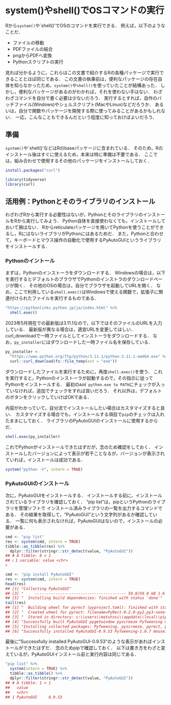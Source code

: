 # system()やshell()でOSコマンドの実行 {#shell}
<!--
-->

Rから`system()`や`shell()'でOSのコマンドを実行できる．
例えば，以下のようなことだ．

- ファイルの移動    
- PDFファイルの結合    
- pngからPDFへ変換   
- Pythonスクリプトの実行   

見れば分かるように，これらはこの文書で紹介するRの各種パッケージで実行できることとほぼ同じである．
この文書の執筆前は，便利なパッケージの存在自体を知らなかったため，`system()`や`shell()`を使っていたことが結構あった．
しかし，便利なパッケージがあるのがわかれば，それを使わない手はない．
わざわざコマンドを自分で書く必要は少ないだろう．
実行するとすれば，自作のバッチファイル(Windows)やシェルスクリプト(MacやLinux)などだろうか．
あるいは，自分で関数やパッケージを開発する際に使ってみることがあるかもしれない．
一応，こんなこともできるんだという程度に知っておけばよいだろう．


## 準備

`system()`や`shell()'などはRのbaseパッケージに含まれている．
そのため，Rのインストール後はすぐに使えるため，本来は特に準備は不要である．
ここでは，組み合わせで使用するその他のパッケージをインストールしておく．

```r
install.packages("curl")
```

```r
library(tidyverse)
library(curl)
```

## 活用例：Pythonとそのライブラリのインストール

わざわざRから実行する必要性はないが，PythonとそのライブラリのインストールをRから実行してみよう．
Python自体を直接使わなくても，インストールしておいて損はない．
Rからreticulateパッケージを用いてPythonを使うことができるし，RにはないライブラリがPythonにはあるためだ．
また，Pythonと合わせて，キーボードとマウス操作の自動化で使用するPyAutoGUIというライブラリをインストールする．

### Pythonのイントール

まずは，Pythonのインストーラをダウンロードする．
Windowsの場合は，以下を実行するとデフォルトのブラウザでPythonのインストラのダウンロードページが開く．
その他のOSの場合は，自分でブラウザを起動してURLを開く．
なお，ここで利用している`shell.exec()`はWindowsで使える関数で，拡張子に関連付けられたファイルを実行するものである．

```r
"https://pythonlinks.python.jp/ja/index.html" %>%
  shell.exec()
```


2023年5月現在での最新版は3.11.1なので，以下ではそのファイルのURLを入力している．
最新版が異なる場合は，適宜URLを変更してほしい．
curl_downloadで一時ファイルとしてインストーラをダウンロードする．
なお，`py_installer`にはダウンロードした一時ファイル名を保存している．

```r
py_installer <- 
  "https://www.python.org/ftp/python/3.11.1/python-3.11.1-amd64.exe" %>%
  curl::curl_download(fs::file_temp(ext = "exe"))
```


<!--
## TODO
tempfileの削除が必要
-->

ダウンロードしたファイルを実行するために，再度`shell.exec()`を使う．
これを実行すると，Pythonのインストーラが起動するので，その指示に従ってPythonをインストールする．
最初の`Add python.exe to PATH`にチェックが入っていなければ，追加でチェックをすれば良いだろう．
それ以外は，デフォルトのボタンをクリックしていけばOKである．

内容がわかっていて，自分流でインストールしたい場合はカスタマイズすると良い．
カスタマイズする場合でも，インストールする項目で`pip`のチェックは入れたままにしておく．
ライブラリのPyAutoGUIのインストールに使用するからだ．

```r
shell.exec(py_installer)
```

これでPythonがインストールできたはずだが，念のため確認をしておく．
インストールしたバージョンによって表示が若干ことなるが，バージョンが表示されていれば，インストールは成功である．

```r
system("python -V", intern = TRUE)
```

### PyAutoGUIのインストール

<!--
```r
cmd <- "pip uninstall PyAutoGUI"
res <- system(cmd, input = "Y")
```
-->

次に，PyAutoGUIをインストールする．
インストールする前に，インストールされているライブラリを確認しておく．
"pip list"は，pipというPythonのライブラリを管理ソフトで
インストール済みライブラリの一覧を出力するコマンドである．
その結果を取得して，"PyAutoGUI"という文字列があるか確認している．
一覧に何も表示されなければ，PyAutoGUIはないので，インストールの必要がある．

```r
cmd <- "pip list"
res <- system(cmd, intern = TRUE)
tibble::as_tibble(res) %>%
  dplyr::filter(stringr::str_detect(value, "PyAutoGUI"))
## # A tibble: 0 × 1
## ℹ 1 variable: value <chr>
> 
```

```r
cmd <- "pip install PyAutoGUI"
res <- system(cmd, intern = TRUE)
head(res)
## [1] "Collecting PyAutoGUI"                                                            "  Downloading PyAutoGUI-0.9.53.tar.gz (59 kB)"
## [3] "     ---------------------------------------- 59.0/59.0 kB 1.6 MB/s eta 0:00:00" "  Installing build dependencies: started"
## [5] "  Installing build dependencies: finished with status 'done'"                    "  Getting requirements to build wheel: started"
tail(res)
## [1] "  Building wheel for pyrect (pyproject.toml): finished with status 'done'"
## [2] "  Created wheel for pyrect: filename=PyRect-0.2.0-py2.py3-none-any.whl size=11204 sha256=ad8e4de976213af2b4846873473791b65d3f4a7435c9424055c3a0e3b6d90bcc"
## [3] "  Stored in directory: c:\\users\\matutosi\\appdata\\local\\pip\\cache\\wheels\\c4\\e9\\fc\\b7a666dd4f9a3168fb44d643079b41d36ddab52f470707e820"
## [4] "Successfully built PyAutoGUI pygetwindow pyscreeze PyTweening mouseinfo pymsgbox pyperclip pyrect"
## [5] "Installing collected packages: PyTweening, pyscreeze, pyrect, pyperclip, pymsgbox, pygetwindow, mouseinfo, PyAutoGUI"
## [6] "Successfully installed PyAutoGUI-0.9.53 PyTweening-1.0.7 mouseinfo-0.1.3 pygetwindow-0.0.9 pymsgbox-1.0.9 pyperclip-1.8.2 pyrect-0.2.0 pyscreeze-0.1.28"
```

最後に"Successfully installed PyAutoGUI-0.9.53"のような表示があればインストールができたはずだ．
念のためpipで確認しておく．
以下は書き方をわざと変えているが，PyAutoGUIインストール前と実行内容は同じである．

```r
"pip list" %>%
  system(intern = TRUE) %>%
  tibble::as_tibble() %>%
  dplyr::filter(stringr::str_detect(value, "PyAutoGUI"))
## # A tibble: 1 × 1
##   value               
##   <chr>               
## 1 PyAutoGUI     0.9.53
```









<!--
## Pythonのスクリプト実行

```
wd <- "D:/matu/work/tmp"
setwd(wd)
system("c:/windows/py.exe pdf.py", intern = TRUE)
shell("pdf.py")
```

## その他の活用法
setwd()
  ワーキングディレクトリの設定
paste0()
  文字列の結合
stringrの関数
stringiの関数
  多くの関数はstringrにラッパーがあるが，文字コードの変換などはstringiの関数が必要
  日本語文字を使わなければ不要
  ファイル名の命名規則を決めておき，お世話にならない方が幸せ
purrr::map()
  for loopの代わり
  # ファイル名を取得する関数など


手作業でも良いが，ファイル数が多かったり，作業回数が多かったりするなら，自動化するのが便利である．
例えば，ファイルの操作やちょっとしたCUIアプリをコマンドでの動作をRでやってしまおうという邪道中の邪道である．
上記の操作をする際は，LinuxやMacであればshellスクリプトとして，Windowsであればバッチファイルとしてコードを書くのが本来の方法である．
しかし，shellスクリプトやバッチファイルのコマンドを体系的に勉強したことはない(その意味ではRの勉強もかなり怪しい)．
ウェブの情報をもとにしつつ，なんとなくコードを書いたことはある．
とはいえ変数の使い方などは特によくわからないので，ちょっとした操作にも時間がかかりそう．
そこで，慣れたRを使って雑多な操作をやっつけてしまおうと考えた．


  ## 
以下のような操作を自動化する．
・複数のフォルダに入ったPDFファイルを1つのPDFに結合
・結合後のファイルを指定場所に移動
・元ファイルを削除

なお，以下は基本的にwindowsでの操作を前提としているが，LinuxやMacでも同じあるいは類似のコマンドで代用できる可能性が高い．
日本語文字が入っていると，操作に若干手間がかかることが多い．


dosコマンド
ls, dir
  ファイル，ディレクトリの一覧を取得
move, copy, remove, rename
  ファイルの移動，コピー，削除, リネーム
cd
  ディレクトリの移動

その他ツール
concatPDF
  PDFの結合など(win10 OK，win11 NG)
  # ConcatPDF /outfile Merged.pdf File1.pdf File2.pdf File3.pdf
 
pdftk
  PDFの結合など(win11 OK)
  pdftk File1.pdf File2.pdf File3.pdf cat output Merged.pdf

ImageMagick
  画像変換など
-->
